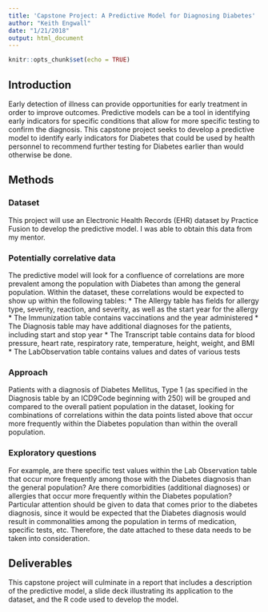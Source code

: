 ```yaml
---
title: 'Capstone Project: A Predictive Model for Diagnosing Diabetes'
author: "Keith Engwall"
date: "1/21/2018"
output: html_document
---
```


```r
knitr::opts_chunk$set(echo = TRUE)
```

## Introduction

Early detection of illness can provide opportunities for early treatment in order to improve outcomes.  Predictive models can be a tool in identifying early indicators for specific conditions that allow for more specific testing to confirm the diagnosis.  This capstone project seeks to develop a predictive model to identify early indicators for Diabetes that could be used by health personnel to recommend further testing for Diabetes earlier than would otherwise be done.

## Methods

### Dataset
This project will use an Electronic Health Records (EHR) dataset by Practice Fusion to develop the predictive model.  I was able to obtain this data from my mentor.

### Potentially correlative data
The predictive model will look for a confluence of correlations are more prevalent among the population with Diabetes than among the general population.  Within the dataset, these correlations would be expected to show up within the following tables:
* The Allergy table has fields for allergy type, severity, reaction, and severity, as well as the start year for the allergy
* The Immunization table contains vaccinations and the year administered
* The Diagnosis table may have additional diagnoses for the patients, including start and stop year
* The Transcript table contains data for blood pressure, heart rate, respiratory rate, temperature, height, weight, and BMI
* The LabObservation table contains values and dates of various tests

### Approach
Patients with a diagnosis of Diabetes Mellitus, Type 1 (as specified in the Diagnosis table by an ICD9Code beginning with 250) will be grouped and compared to the overall patient population in the dataset, looking for combinations of correlations within the data points listed above that occur more frequently within the Diabetes population than within the overall population.

### Exploratory questions
For example, are there specific test values within the Lab Observation table that occur more frequently among those with the Diabetes diagnosis than the general population?  Are there comorbidities (additional diagnoses) or allergies that occur more frequently within the Diabetes population?  Particular attention should be given to data that comes prior to the diabetes diagnosis, since it would be expected that the Diabetes diagnosis would result in commonalities among the population in terms of medication, specific tests, etc.  Therefore, the date attached to these data needs to be taken into consideration.

## Deliverables
This capstone project will culminate in a report that includes a description of the predictive model, a slide deck illustrating its application to the dataset, and the R code used to develop the model.